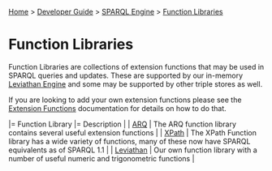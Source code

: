 [[Home]] > [[Developer Guide]] > [[DeveloperGuide/SPARQL Engine|SPARQL Engine]] > [[DeveloperGuide/SPARQL/Function Libraries|Function Libraries]]

= Function Libraries =

Function Libraries are collections of extension functions that may be used in SPARQL queries and updates.  These are supported by our in-memory [[DeveloperGuide/SPARQL/Leviathan Engine|Leviathan Engine]] and some may be supported by other triple stores as well.

If you are looking to add your own extension functions please see the [[DeveloperGuide/SPARQL/Extension%20Functions|Extension Functions]] documentation for details on how to do that.

|= Function Library |= Description |
| [[http://jena.apache.org/documentation/query/library-function.html|ARQ]] | The ARQ function library contains several useful extension functions |
| [[DeveloperGuide/SPARQL/XPath Functions|XPath]] | The XPath Function library has a wide variety of functions, many of these now have SPARQL equivalents as of SPARQL 1.1 |
| [[DeveloperGuide/SPARQL/Leviathan Functions|Leviathan]] | Our own function library with a number of useful numeric and trigonometric functions |